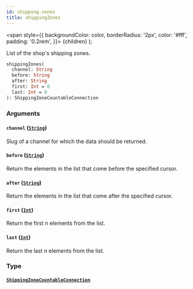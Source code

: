 ```yaml
---
id: shipping-zones
title: shippingZones
---
```


<span
style={{
      backgroundColor: color,
      borderRadius: '2px',
      color: '#fff',
      padding: '0.2rem',
    }}>
{children}
</span>
);

List of the shop's shipping zones.

```graphql
shippingZones(
  channel: String
  before: String
  after: String
  first: Int = 0
  last: Int = 0
): ShippingZoneCountableConnection

```

### Arguments

#### `channel` ([`String`](/api-reference/scalars/string.mdx))

Slug of a channel for which the data should be returned.

#### `before` ([`String`](/api-reference/scalars/string.mdx))

Return the elements in the list that come before the specified cursor.

#### `after` ([`String`](/api-reference/scalars/string.mdx))

Return the elements in the list that come after the specified cursor.

#### `first` ([`Int`](/api-reference/scalars/int.mdx))

Return the first n elements from the list.

#### `last` ([`Int`](/api-reference/scalars/int.mdx))

Return the last n elements from the list.

### Type

#### [`ShippingZoneCountableConnection`](/api-reference/objects/shipping-zone-countable-connection.mdx)
